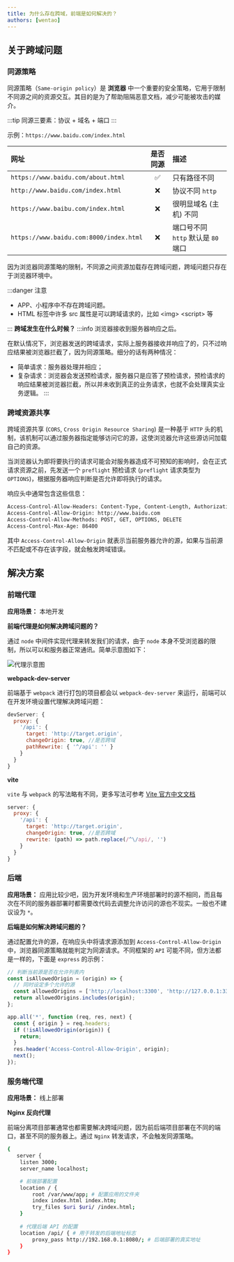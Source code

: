 ```yaml
---
title: 为什么存在跨域，前端是如何解决的？
authors: [wentao]
---
```



## 关于跨域问题

### 同源策略

同源策略（`Same-origin policy`）是 <Highlight>**浏览器**</Highlight> 中一个重要的安全策略，它用于限制不同源之间的资源交互。其目的是为了帮助阻隔恶意文档，减少可能被攻击的媒介。

:::tip
同源三要素：协议 + 域名 + 端口
:::

示例：`https://www.baidu.com/index.html`

|网址| 是否同源 |描述|
|:--|:--:|:--|
|`https://www.baidu.com/about.html`| ✅ | 只有路径不同 |
|`http://www.baidu.com/index.html`|❌|协议不同 `http`|
|`https://www.baibu.com/index.html`|❌|很明显域名 (主机) 不同|
|`https://www.baidu.com:8000/index.html`|❌|端口号不同 `http` 默认是 `80` 端口|

因为浏览器同源策略的限制，不同源之间资源加载存在跨域问题，<Emphasis>跨域问题只存在于浏览器环境中</Emphasis>。

:::danger 注意

- APP、小程序中不存在跨域问题。
- HTML 标签中许多 src 属性是可以跨域请求的，比如 <img\> <script\> 等

:::
**跨域发生在什么时候？**
:::info 
浏览器接收到服务器响应之后。

在默认情况下，浏览器发送的跨域请求，实际上服务器接收并响应了的，只不过响应结果被浏览器拦截了，因为同源策略。细分的话有两种情况：
- 简单请求：服务器处理并相应；
- 复杂请求：浏览器会发送预检请求，服务器只是应答了预检请求，预检请求的响应结果被浏览器拦截，所以并未收到真正的业务请求，也就不会处理真实业务逻辑。
:::

### 跨域资源共享
跨域资源共享 (`CORS`, `Cross Origin Resource Sharing`) 是一种基于 `HTTP` 头的机制，该机制可以通过服务器指定能够访问它的源，这使浏览器允许这些源访问加载自己的资源。

当浏览器认为即将要执行的请求可能会<Emphasis>对服务器造成不可预知的影响时</Emphasis>，会在正式请求资源之前，先发送一个 `preflight` 预检请求 (`preflight` 请求类型为 `OPTIONS`)，根据服务器响应判断是否允许即将执行的请求。

响应头中通常包含这些信息：
```bash
Access-Control-Allow-Headers: Content-Type, Content-Length, Authorization, Accept, X-Requested-With
Access-Control-Allow-Origin: http://www.baidu.com
Access-Control-Allow-Methods: POST, GET, OPTIONS, DELETE
Access-Control-Max-Age: 86400
```
其中 `Access-Control-Allow-Origin` 就表示当前服务器允许的源，如果与当前源不匹配或不存在该字段，就会触发跨域错误。

## 解决方案

### 前端代理 

**应用场景：** 本地开发

**前端代理是如何解决跨域问题的？**

通过 `node` 中间件实现代理来转发我们的请求，由于 `node` 本身不受浏览器的限制，所以可以和服务器正常通讯。简单示意图如下：

![代理示意图](./img/proxy-server.png)

**webpack-dev-server**

前端基于 `webpack` 进行打包的项目都会以 `webpack-dev-server` 来运行，前端可以在开发环境设置代理解决跨域问题：

```js
devServer: {
  proxy: {
    '/api': {
      target: 'http://target.origin',
      changeOrigin: true, //是否跨域
      pathRewrite: { '^/api': '' }
    }
  }
}
```
**vite**

`vite` 与 `webpack` 的写法略有不同，更多写法可参考 [Vite 官方中文文档](https://cn.vitejs.dev/config/server-options.html#server-proxy)

```js
server: {
  proxy: {
    '/api': {
      target: 'http://target.origin',
      changeOrigin: true, //是否跨域
      rewrite: (path) => path.replace(/^\/api/, '')
    }
  }
}
```
### 后端
**应用场景：** 应用比较少吧，因为开发环境和生产环境部署时的源不相同，而且每次在不同的服务器部署时都需要改代码去调整允许访问的源也不现实。一般也不建议设为 `*`。

**后端是如何解决跨域问题的？**

通过配置允许的源，在响应头中将请求源添加到 `Access-Control-Allow-Origin` 中，浏览器同源策略就能判定为同源请求。不同框架的 `API` 可能不同，但方法都是一样的，下面是 `express` 的示例：

```js
// 判断当前源是否在允许列表内
const isAllowedOrigin = (origin) => {
  // 同时设定多个允许的源
  const allowedOrigins = ['http://localhost:3300', 'http://127.0.0.1:3300'];
  return allowedOrigins.includes(origin);
};

app.all('*', function (req, res, next) {
  const { origin } = req.headers;
  if (!isAllowedOrigin(origin)) {
    return;
  }
  res.header('Access-Control-Allow-Origin', origin);
  next();
});
```

### 服务端代理

**应用场景：** 线上部署

**Nginx 反向代理**

前端分离项目部署通常也都需要解决跨域问题，因为前后端项目部署在不同的端口，甚至不同的服务器上。通过 `Nginx` 转发请求，不会触发同源策略。
 
```bash
{
   server {
    listen 3000;
    server_name localhost;

	# 前端部署配置
    location / {
        root /var/www/app; # 配置应用的文件夹
        index index.html index.htm;
        try_files $uri $uri/ /index.html;
    }
    
    # 代理后端 API 的配置
    location /api/ { # 用于转发的后端地址标志
        proxy_pass http://192.168.0.1:8080/; # 后端部署的真实地址
    }
}
```